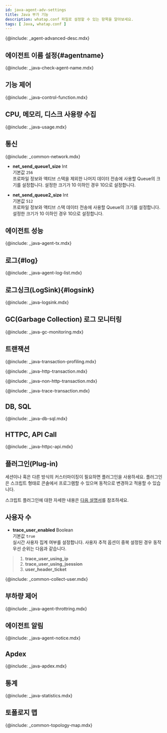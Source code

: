 ```yaml
---
id: java-agent-adv-settings
title: Java 부가 기능
description: whatap.conf 파일로 설정할 수 있는 항목을 알아보세요.
tags: [ Java, whatap.conf ]
---
```


{@include: _agent-advanced-desc.mdx}

## 에이전트 이름 설정{#agentname}

{@include: _java-check-agent-name.mdx}

## 기능 제어

{@include: _java-control-function.mdx}

## CPU, 메모리, 디스크 사용량 수집

{@include: _java-usage.mdx}

## 통신

{@include: _common-network.mdx}

* **net_send_queue1_size** <span class='type'>Int</span><br/>
기본값 `256`<br/>프로파일 정보와 액티브 스택을 제외한 나머지 데이터 전송에 사용할 Queue의 크기를 설정합니다. 설정한 크기가 10 이하인 경우 10으로 설정합니다.

* **net_send_queue2_size** <span class='type'>Int</span><br/>
기본값 `512`<br/>프로파일 정보와 액티브 스택 데이터 전송에 사용할 Queue의 크기를 설정합니다. 설정한 크기가 10 이하인 경우 10으로 설정합니다.

## 에이전트 성능

{@include: _java-agent-tx.mdx}

## 로그{#log}

{@include: _java-agent-log-list.mdx}

## 로그싱크(LogSink){#logsink}

{@include: _java-logsink.mdx}

## GC(Garbage Collection) 로그 모니터링

{@include: _java-gc-monitoring.mdx}

## 트랜잭션

{@include: _java-transaction-profiling.mdx}

{@include: _java-http-transaction.mdx}

{@include: _java-non-http-transaction.mdx}

{@include: _java-trace-transaction.mdx}

## DB, SQL

{@include: _java-db-sql.mdx}

## HTTPC, API Call

{@include: _java-httpc-api.mdx}

## 플러그인(Plug-in)

세션이나 혹은 다른 방식의 커스터마이징이 필요하면 플러그인을 사용하세요. 플러그인은 스크립트 형태로 콘솔에서 프로그램할 수 있으며 동적으로 변경하고 적용할 수 있습니다.

스크립트 플러그인에 대한 자세한 내용은 [다음 설명서](java-script-plugin)를 참조하세요.

## 사용자 수

* **trace_user_enabled** <span class='type'>Boolean</span><br/>
기본값 `true`<br/>
실시간 사용자 집계 여부를 설정합니다. 사용자 추적 옵션이 중복 설정된 경우 동작 우선 순위는 다음과 같습니다.
>   1. **trace_user_using_ip**
>   1. **trace_user_using_jsession**
>   1. **user_header_ticket**

{@include: _common-collect-user.mdx}

## 부하량 제어

{@include: _java-agent-throttring.mdx}

## 에이전트 알림

{@include: _java-agent-notice.mdx}

## Apdex

{@include: _java-apdex.mdx}

## 통계

{@include: _java-statistics.mdx}

## 토폴로지 맵

{@include: _common-topology-map.mdx}
